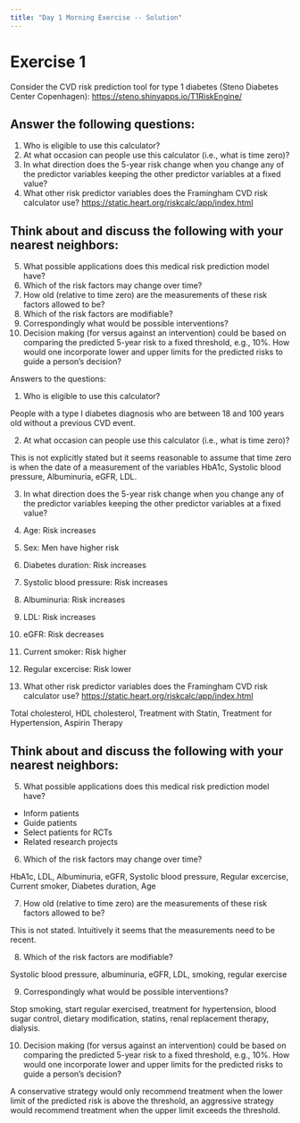 ```yaml
---
title: "Day 1 Morning Exercise -- Solution"
---
```


# Exercise 1

Consider the CVD risk prediction tool for type 1 diabetes (Steno
Diabetes Center Copenhagen): <https://steno.shinyapps.io/T1RiskEngine/>


## Answer the following questions:

1.  Who is eligible to use this calculator?
2.  At what occasion can people use this calculator (i.e., what is time zero)?
3.  In what direction does the 5-year risk change when you change any of the predictor variables keeping the other predictor variables at a fixed value?
4.  What other risk predictor variables does the Framingham CVD risk calculator use? <https://static.heart.org/riskcalc/app/index.html>

## Think about and discuss the following with your nearest neighbors:

5.  What possible applications does this medical risk prediction model have?
6.  Which of the risk factors may change over time?
7.  How old (relative to time zero) are the measurements of these risk factors allowed to be?
8.  Which of the risk factors are modifiable?
9.  Correspondingly what would be possible interventions?
10. Decision making (for versus against an intervention) could be based on comparing the predicted 5-year risk to a fixed threshold, e.g., 10%. How would one incorporate lower and upper limits for the predicted risks to guide a person's decision?

Answers to the questions:

1.  Who is eligible to use this calculator?

People with a type I diabetes diagnosis who are between 18 and 100
years old without a previous CVD event.

2.  At what occasion can people use this calculator (i.e., what is time zero)?

This is not explicitly stated but it seems reasonable to assume that
time zero is when the date of a measurement of the variables HbA1c,
Systolic blood pressure, Albuminuria, eGFR, LDL.

3.  In what direction does the 5-year risk change when you change any
    of the predictor variables keeping the other predictor variables at
    a fixed value?

4.  Age: Risk increases
5.  Sex: Men have higher risk
6.  Diabetes duration: Risk increases
7.  Systolic blood pressure: Risk increases
8.  Albuminuria: Risk increases
9.  LDL: Risk increases
10. eGFR: Risk decreases
11. Current smoker: Risk higher
12. Regular excercise: Risk lower

4.  What other risk predictor variables does the Framingham 
    CVD risk calculator use? <https://static.heart.org/riskcalc/app/index.html>

Total cholesterol, HDL cholesterol, Treatment with Statin, Treatment for Hypertension, Aspirin Therapy

## Think about and discuss the following with your nearest neighbors:

5.  What possible applications does this medical risk prediction model have?

-  Inform patients
-  Guide patients
-  Select patients for RCTs
-  Related research projects

6.  Which of the risk factors may change over time?

HbA1c, LDL, Albuminuria, eGFR, Systolic blood pressure, Regular excercise, Current smoker, Diabetes duration, Age

7.  How old (relative to time zero) are the measurements of these risk factors allowed to be?

This is not stated. Intuitively it seems that the measurements need to be recent.

8.  Which of the risk factors are modifiable?

Systolic blood pressure, albuminuria, eGFR, LDL, smoking, regular
exercise

9.  Correspondingly what would be possible interventions?

Stop smoking, start regular exercised, treatment for hypertension,
blood sugar control, dietary modification, statins, renal replacement
therapy, dialysis.

10. Decision making (for versus against an intervention) could be based
    on comparing the predicted 5-year risk to a fixed threshold, e.g.,
    10%. How would one incorporate lower and upper limits for the
    predicted risks to guide a person's decision?

A conservative strategy would only recommend treatment when the lower
limit of the predicted risk is above the threshold, an aggressive
strategy would recommend treatment when the upper limit exceeds the
threshold.

